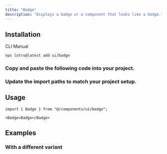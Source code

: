 ```yaml
---
title: "Badge"
description: "Displays a badge or a component that looks like a badge."
---
```


<ComponentPreview id="examples/badge-01" />

## Installation

<Tabs defaultValue="cli">

<TabsList>
  <TabsTrigger value="cli">CLI</TabsTrigger>
  <TabsTrigger value="manual">Manual</TabsTrigger>
  <TabsIndicator />
</TabsList>

<TabsContent value="cli">

```bash
npx lotru@latest add ui/badge
```

</TabsContent>

<TabsContent value="manual">

<Steps>

### Copy and paste the following code into your project.

<ComponentSource id="ui/badge" />

### Update the import paths to match your project setup.

</Steps>

</TabsContent>

</Tabs>

## Usage

```tsx
import { Badge } from "@/components/ui/badge";
```

```tsx
<Badge>Badge</Badge>
```

## Examples

### With a different variant

<ComponentPreview id="examples/badge-02" />
